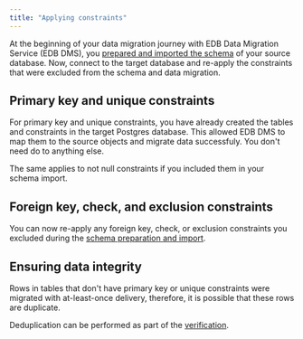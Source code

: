 ```yaml
---
title: "Applying constraints"
---
```


At the beginning of your data migration journey with EDB Data Migration Service (EDB DMS), you [prepared and imported the schema](prepare_schema) of your source database. Now, connect to the target database and re-apply the constraints that were excluded from the schema and data migration.

## Primary key and unique constraints

For primary key and unique constraints, you have already created the tables and constraints in the target Postgres database. This allowed EDB DMS to map them to the source objects and migrate data successfuly. You don't need do to anything else. 

The same applies to not null constraints if you included them in your schema import.

## Foreign key, check, and exclusion constraints

You can now re-apply any foreign key, check, or exclusion constraints you excluded during the [schema preparation and import](prepare_schema).

## Ensuring data integrity

Rows in tables that don't have primary key or unique constraints were migrated with at-least-once delivery, therefore, it is possible that these rows are duplicate. 

Deduplication can be performed as part of the [verification](verify_migration).